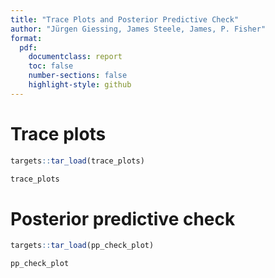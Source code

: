 ```yaml
---
title: "Trace Plots and Posterior Predictive Check"
author: "Jürgen Giessing, James Steele, James, P. Fisher"
format:
  pdf:
    documentclass: report
    toc: false
    number-sections: false
    highlight-style: github
---
```


# Trace plots

```r

targets::tar_load(trace_plots)

trace_plots

```

# Posterior predictive check

```r

targets::tar_load(pp_check_plot)

pp_check_plot

```

